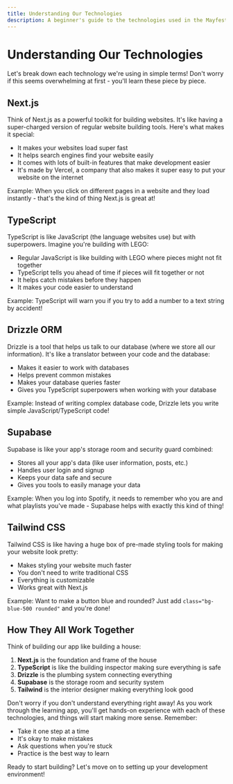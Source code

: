 ```yaml
---
title: Understanding Our Technologies
description: A beginner's guide to the technologies used in the Mayfest Productions Learning App
---
```


# Understanding Our Technologies

Let's break down each technology we're using in simple terms! Don't worry if this seems overwhelming at first - you'll learn these piece by piece.

## Next.js

Think of Next.js as a powerful toolkit for building websites. It's like having a super-charged version of regular website building tools. Here's what makes it special:

- It makes your websites load super fast
- It helps search engines find your website easily
- It comes with lots of built-in features that make development easier
- It's made by Vercel, a company that also makes it super easy to put your website on the internet

Example: When you click on different pages in a website and they load instantly - that's the kind of thing Next.js is great at!

## TypeScript

TypeScript is like JavaScript (the language websites use) but with superpowers. Imagine you're building with LEGO:

- Regular JavaScript is like building with LEGO where pieces might not fit together
- TypeScript tells you ahead of time if pieces will fit together or not
- It helps catch mistakes before they happen
- It makes your code easier to understand

Example: TypeScript will warn you if you try to add a number to a text string by accident!

## Drizzle ORM

Drizzle is a tool that helps us talk to our database (where we store all our information). It's like a translator between your code and the database:

- Makes it easier to work with databases
- Helps prevent common mistakes
- Makes your database queries faster
- Gives you TypeScript superpowers when working with your database

Example: Instead of writing complex database code, Drizzle lets you write simple JavaScript/TypeScript code!

## Supabase

Supabase is like your app's storage room and security guard combined:

- Stores all your app's data (like user information, posts, etc.)
- Handles user login and signup
- Keeps your data safe and secure
- Gives you tools to easily manage your data

Example: When you log into Spotify, it needs to remember who you are and what playlists you've made - Supabase helps with exactly this kind of thing!

## Tailwind CSS

Tailwind CSS is like having a huge box of pre-made styling tools for making your website look pretty:

- Makes styling your website much faster
- You don't need to write traditional CSS
- Everything is customizable
- Works great with Next.js

Example: Want to make a button blue and rounded? Just add `class="bg-blue-500 rounded"` and you're done!

## How They All Work Together

Think of building our app like building a house:

1. **Next.js** is the foundation and frame of the house
2. **TypeScript** is like the building inspector making sure everything is safe
3. **Drizzle** is the plumbing system connecting everything
4. **Supabase** is the storage room and security system
5. **Tailwind** is the interior designer making everything look good

Don't worry if you don't understand everything right away! As you work through the learning app, you'll get hands-on experience with each of these technologies, and things will start making more sense. Remember:

- Take it one step at a time
- It's okay to make mistakes
- Ask questions when you're stuck
- Practice is the best way to learn

Ready to start building? Let's move on to setting up your development environment!

